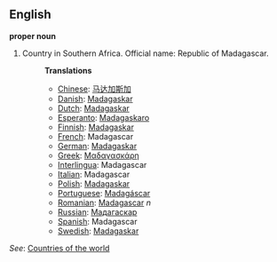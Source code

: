 ==English==

'''proper noun'''

# Country in Southern Africa. Official name: Republic of Madagascar.
#:'''Translations'''
#:*[[Chinese]]: [[马达加斯加]]
#:*[[Danish]]: [[Madagaskar]]
#:*[[Dutch]]: [[Madagaskar]]
#:*[[Esperanto]]: [[Madagaskaro]]
#:*[[Finnish]]: [[Madagaskar]]
#:*[[French]]: Madagascar
#:*[[German]]: [[Madagaskar]]
#:*[[Greek]]: [[Μαδαγασκάρη]]
#:*[[Interlingua]]: Madagascar
#:*[[Italian]]: Madagascar
#:*[[Polish]]: [[Madagaskar]]
#:*[[Portuguese]]: [[Madagáscar]]
#:*[[Romanian]]: [[Madagascar]] ''n''
#:*[[Russian]]: [[Мадагаскар]]
#:*[[Spanish]]: Madagascar
#:*[[Swedish]]: [[Madagaskar]]

''See'': [[Countries of the world]]